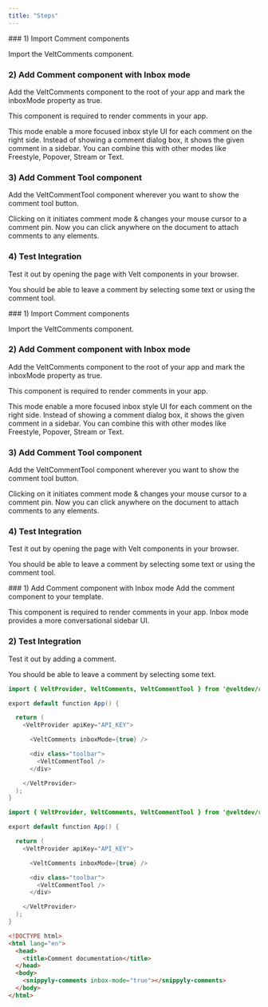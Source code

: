 ```yaml
---
title: "Steps"
---
```


<Tabs>
  <Tab title="React">
### 1) Import Comment components

Import the VeltComments component.

### 2) Add Comment component with Inbox mode

Add the VeltComments component to the root of your app and mark the inboxMode property as true.

This component is required to render comments in your app.

This mode enable a more focused inbox style UI for each comment on the right side. Instead of showing a comment dialog box, it shows the given comment in a sidebar. You can combine this with other modes like Freestyle, Popover, Stream or Text.

### 3) Add Comment Tool component

Add the VeltCommentTool component wherever you want to show the comment tool button.

Clicking on it initiates comment mode & changes your mouse cursor to a comment pin. Now you can click anywhere on the document to attach comments to any elements.

### 4) Test Integration

Test it out by opening the page with Velt components in your browser.

You should be able to leave a comment by selecting some text or using the comment tool.

  </Tab>
  <Tab title="Next.js">
### 1) Import Comment components

Import the VeltComments component.

### 2) Add Comment component with Inbox mode

Add the VeltComments component to the root of your app and mark the inboxMode property as true.

This component is required to render comments in your app.

This mode enable a more focused inbox style UI for each comment on the right side. Instead of showing a comment dialog box, it shows the given comment in a sidebar. You can combine this with other modes like Freestyle, Popover, Stream or Text.

### 3) Add Comment Tool component

Add the VeltCommentTool component wherever you want to show the comment tool button.

Clicking on it initiates comment mode & changes your mouse cursor to a comment pin. Now you can click anywhere on the document to attach comments to any elements.

### 4) Test Integration

Test it out by opening the page with Velt components in your browser.

You should be able to leave a comment by selecting some text or using the comment tool.

  </Tab>
    <Tab title="HTML">
### 1) Add Comment component with Inbox mode
Add the comment component to your template.

This component is required to render comments in your app. Inbox mode provides a more conversational sidebar UI.

### 2) Test Integration

Test it out by adding a comment.

You should be able to leave a comment by selecting some text.

  </Tab>
</Tabs>

<RequestExample>

```java React
import { VeltProvider, VeltComments, VeltCommentTool } from '@veltdev/react';

export default function App() {

  return (
    <VeltProvider apiKey="API_KEY">

      <VeltComments inboxMode={true} />

      <div class="toolbar">
        <VeltCommentTool />
      </div>

    </VeltProvider>
  );
}
```

```java Next.js
import { VeltProvider, VeltComments, VeltCommentTool } from '@veltdev/react';

export default function App() {

  return (
    <VeltProvider apiKey="API_KEY">

      <VeltComments inboxMode={true} />

      <div class="toolbar">
        <VeltCommentTool />
      </div>

    </VeltProvider>
  );
}
```

```html HTML
<!DOCTYPE html>
<html lang="en">
  <head>
    <title>Comment documentation</title>
  </head>
  <body>
    <snippyly-comments inbox-mode="true"></snippyly-comments>
  </body>
</html>
```

</RequestExample>
